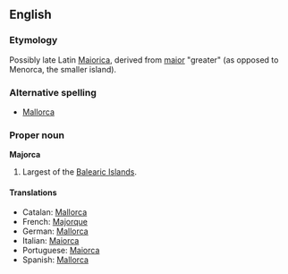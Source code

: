 ==English==
===Etymology===
Possibly late Latin [[Maiorica]], derived from [[maior]] "greater" (as opposed to Menorca, the smaller island). 

===Alternative spelling===
*[[Mallorca]]

===Proper noun===
'''Majorca'''
# Largest of the [[Balearic Islands]].

====Translations====
{{top}}
* Catalan: [[Mallorca]]
* French: [[Majorque]]
* German: [[Mallorca]] {{n}}
* Italian: [[Maiorca]] {{f}}
* Portuguese: [[Maiorca]]
* Spanish: [[Mallorca]] {{f}}
{{bottom}}